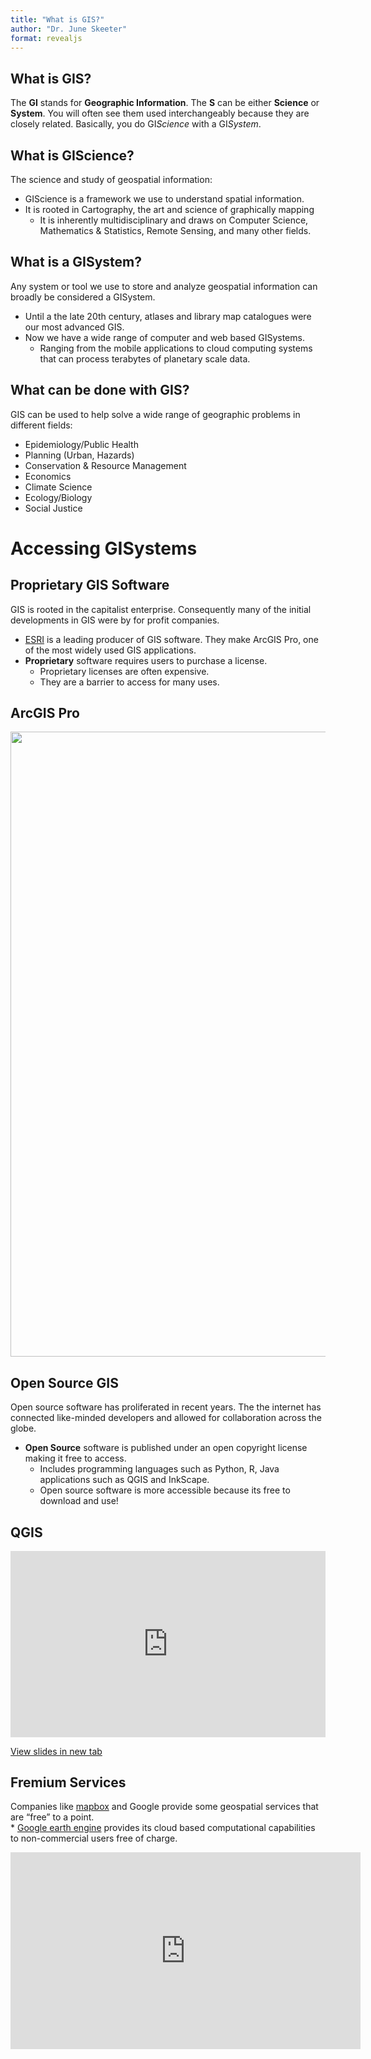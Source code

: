 ```yaml
---
title: "What is GIS?"
author: "Dr. June Skeeter"
format: revealjs
---
```



## What is GIS?

The **GI** stands for **Geographic Information**.  The **S** can be either **Science** or **System**.  You will often see them used interchangeably because they are closely related.  Basically, you do GI*Science* with a GI*System*.

## What is GIScience?

The science and study of geospatial information: 

* GIScience is a framework we use to understand spatial information.  
* It is rooted in Cartography, the art and science of graphically mapping 
    * It is inherently multidisciplinary and draws on Computer Science, Mathematics & Statistics, Remote Sensing, and many other fields.

## What is a GISystem?

Any system or tool we use to store and analyze geospatial information can broadly be considered a GISystem.

* Until a the late 20th century, atlases and library map catalogues were our most advanced GIS.  
* Now we have a wide range of computer and web based GISystems.  
    * Ranging from the mobile applications to cloud computing systems that can process terabytes of planetary scale data.

## What can be done with GIS?

GIS can be used to help solve a wide range of geographic problems in different fields: 

* Epidemiology/Public Health
* Planning (Urban, Hazards)
* Conservation & Resource Management
* Economics
* Climate Science
* Ecology/Biology
* Social Justice

# Accessing GISystems


## Proprietary GIS Software 

GIS is rooted in the capitalist enterprise.  Consequently many of the initial developments in GIS were by for profit companies.  

* [ESRI](https://www.esri.com/en-us/home) is a leading producer of GIS software.  They make ArcGIS Pro, one of the most widely used GIS applications.  
* **Proprietary** software requires users to purchase a license.  
    * Proprietary licenses are often expensive.  
    * They are a barrier to access for many uses.

## ArcGIS Pro

<img src="content/images/ESRI_license.png" width="1000">

## Open Source GIS

Open source software has proliferated in recent years.  The the internet has connected like-minded developers and allowed for collaboration across the globe.

* **Open Source** software is published under an open copyright license making it free to access.
    * Includes programming languages such as Python, R, Java applications such as QGIS and InkScape.
    * Open source software is more accessible because its free to download and use!

## QGIS

<div style="overflow: hidden;
  padding-top: 56.25%;
  position: relative">
  <iframe src="https://www.qgis.org/en/site/" title="Processes" scrolling="no" frameborder="0"
    style="border: 0;
   height: 100%;
   left: 0;
   position: absolute;
   top: 0;
   width: 100%;">
   <p>Your browser does not support iframes.</p>
 </iframe>
</div>
<a href="https://www.qgis.org/en/site/" target="_blank">View slides in new tab</a>

## Fremium Services

Companies like [mapbox](https://www.mapbox.com/mapbox-studio/) and Google provide some geospatial services that are "free" to a point.  
* [Google earth engine](https://code.earthengine.google.com/) provides its cloud based computational capabilities to non-commercial users free of charge. 

<iframe width="560" height="315" src="https://www.youtube.com/embed/gKGOeTFHnKY" title="YouTube video player" frameborder="0" allow="accelerometer; autoplay; clipboard-write; encrypted-media; gyroscope; picture-in-picture" allowfullscreen></iframe>
